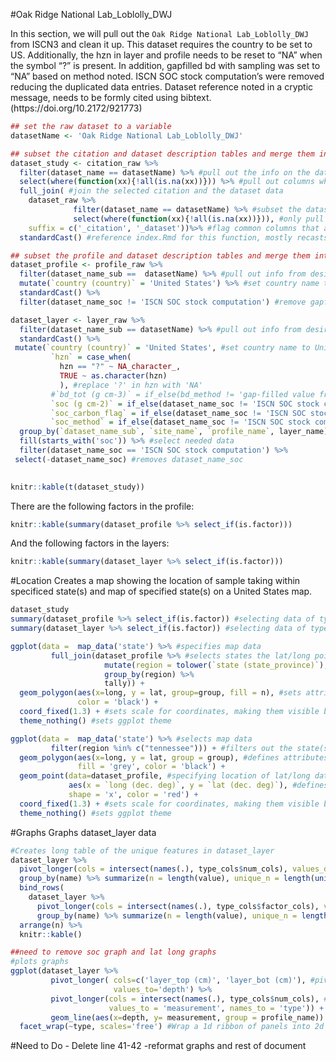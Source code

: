 #Oak Ridge National Lab_Loblolly_DWJ

In this section, we will pull out the `Oak Ridge National Lab_Loblolly_DWJ` from ISCN3 and clean it up.
This dataset requires the country to be set to US. Additionally, the hzn in layer and profile needs to be reset to "NA" when the symbol "?" is present.
In addition, gapfilled bd with sampling was set to "NA" based on method noted.
ISCN SOC stock computation's were removed reducing the duplicated data entries.
Dataset reference noted in a cryptic message, needs to be formly cited using bibtext. (https://doi.org/10.2172/921773)
   
    
```r

## set the raw dataset to a variable
datasetName <- 'Oak Ridge National Lab_Loblolly_DWJ'

## subset the citation and dataset description tables and merge them into a study table
dataset_study <- citation_raw %>% 
  filter(dataset_name == datasetName) %>% #pull out the info on the dataset we want here
  select(where(function(xx){!all(is.na(xx))})) %>% #pull out columns where values are not all "NA"
  full_join( #join the selected citation and the dataset data
    dataset_raw %>%
              filter(dataset_name == datasetName) %>% #subset the dataset table
              select(where(function(xx){!all(is.na(xx))})), #only pull columns that are not enitrely NA values
    suffix = c('_citation', '_dataset'))%>% #flag common columns that are not the id columns between the two tables
  standardCast() #reference index.Rmd for this function, mostly recasts the column to the right data types

## subset the profile and dataset description tables and merge them into a single table
dataset_profile <- profile_raw %>%
  filter(dataset_name_sub ==  datasetName) %>% #pull out info from desired dataset
  mutate(`country (country)` = 'United States') %>% #set country name to United States
  standardCast() %>%
  filter(dataset_name_soc != 'ISCN SOC stock computation') #remove gapfilled values

dataset_layer <- layer_raw %>% 
  filter(dataset_name_sub == datasetName) %>% #pull out info from desired dataset
  standardCast() %>%
 mutate(`country (country)` = 'United States', #set country name to United States
         `hzn` = case_when(
           hzn == "?" ~ NA_character_,
           TRUE ~ as.character(hzn)
           ), #replace '?' in hzn with 'NA'
         #`bd_tot (g cm-3)` = if_else(bd_method != 'gap-filled value from re-measurement of same plot in 2000', `bd_tot (g cm-3)`, NA_real_), #changing values in "bd_tot (g cm-3)" when row contains "gap-filled value from re-measurement of same plot in 2000"
         `soc (g cm-2)` = if_else(dataset_name_soc != 'ISCN SOC stock computation', `soc (g cm-2)`, NA_real_), #changing values in column "soc (g cm-2)" for if a row in "dataset_name_soc" contains "ISCN"....
         `soc_carbon_flag` = if_else(dataset_name_soc != 'ISCN SOC stock computation', `soc_carbon_flag`, NA_character_), #changing values in "soc_carbon_flag" when row contains "ISCN"
         `soc_method` = if_else(dataset_name_soc != 'ISCN SOC stock computation', `soc_method`, NA_character_)) %>% #changing values in "soc_method" when row contains "ISCN"
  group_by(`dataset_name_sub`, `site_name`, `profile_name`, layer_name) %>% #combines existing tables into one table with seperate components
  fill(starts_with('soc')) %>% #select needed data
  filter(dataset_name_soc == 'ISCN SOC stock computation') %>%
 select(-dataset_name_soc) #removes dataset_name_soc
  

```



```r

knitr::kable(t(dataset_study))
```


There are the following factors in the profile:

```r
knitr::kable(summary(dataset_profile %>% select_if(is.factor)))
```

And the following factors in the layers:
```r
knitr::kable(summary(dataset_layer %>% select_if(is.factor)))
```


#Location
Creates a map showing the location of sample taking within specificed state(s) and map of specified state(s) on a United States map.

```r

dataset_study 
summary(dataset_profile %>% select_if(is.factor)) #selecting data of type factor
summary(dataset_layer %>% select_if(is.factor)) #selecting data of type factor

ggplot(data =  map_data('state') %>% #specifies map data
         full_join(dataset_profile %>% #selects states the lat/long points are located in by using data_profile data
                     mutate(region = tolower(`state (state_province)`), by = 'region') %>%
                     group_by(region) %>% 
                     tally)) + 
  geom_polygon(aes(x=long, y = lat, group=group, fill = n), #sets attributes/visualization of states on map
               color = 'black') +
  coord_fixed(1.3) + #sets scale for coordinates, making them visible by increasing ratio
  theme_nothing() #sets ggplot theme

ggplot(data =  map_data('state') %>% #selects map data
         filter(region %in% c("tennessee"))) + #filters out the state(s) to be represented 
  geom_polygon(aes(x=long, y = lat, group = group), #defines attributes of state outline/visualization
               fill = 'grey', color = 'black') + 
  geom_point(data=dataset_profile, #specifying location of lat/long data
             aes(x = `long (dec. deg)`, y = `lat (dec. deg)`), #defines attributes and puts lat/long points on graph
             shape = 'x', color = 'red') +
  coord_fixed(1.3) + #sets scale for coordinates, making them visible by increasing ratio
  theme_nothing() #sets ggplot theme
```
#Graphs
Graphs dataset_layer data

```r
#Creates long table of the unique features in dataset_layer
dataset_layer %>% 
  pivot_longer(cols = intersect(names(.), type_cols$num_cols), values_drop_na = TRUE) %>% 
  group_by(name) %>% summarize(n = length(value), unique_n = length(unique(value))) %>%
  bind_rows(
    dataset_layer %>%
      pivot_longer(cols = intersect(names(.), type_cols$factor_cols), values_drop_na = TRUE) %>%
      group_by(name) %>% summarize(n = length(value), unique_n = length(unique(value))) ) %>%
  arrange(n) %>%
  knitr::kable()

##need to remove soc graph and lat long graphs
#plots graphs
ggplot(dataset_layer %>% 
         pivot_longer( cols=c('layer_top (cm)', 'layer_bot (cm)'), #pivot data into long table format, specifies column names
                       values_to='depth') %>%
         pivot_longer(cols = intersect(names(.), type_cols$num_cols), #pivot data into long table format
                      values_to = 'measurement', names_to = 'type')) +
         geom_line(aes(x=depth, y= measurement, group = profile_name)) + #set attributes for graphs
  facet_wrap(~type, scales='free') #Wrap a 1d ribbon of panels into 2d
```

#Need to Do 
- Delete line 41-42
-reformat graphs and rest of document
